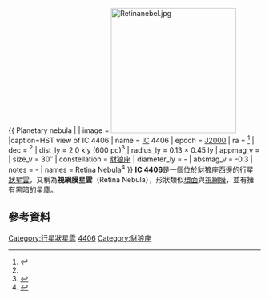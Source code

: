 {{ Planetary nebula |
| image = [[File:Retinanebel.jpg|250px]]
|caption=HST view of IC 4406
| name = [[IC|IC]] 4406
| epoch = [[J2000|J2000]]
| ra = {{RA|14|22|26.278}}<ref name="simbad">{{cite web
  | title=SIMBAD Astronomical Database
  | work=Results for IC 4406
  | url=http://simbad.u-strasbg.fr/Simbad
  | accessdate=2006-12-19
  | archive-date=2019-05-01
  | archive-url=https://web.archive.org/web/20190501023034/http://simbad.u-strasbg.fr/simbad/
  | dead-url=no
  }}</ref>
| dec = {{DEC|-44|09|04.35}}<ref name="simbad" />
| dist_ly = [[1_E19_m|2.0]] [[光年|kly]] (600 [[parsec|pc]])<ref name="ODelletal2003">{{cite journal
  | author=O'dell, C. R.; Balick, B.; Hajian, A. R.; Henney, W. J.; Burkert, A.
  | title=Knots in Planetary Nebulae
  | journal=Winds, Bubbles, and Explosions: a conference to honor John Dyson, Pátzcuaro, Michoacán, México, September 9-13, 2002 (Eds. S. J. Arthur & W. J. Henney) Revista Mexicana de Astronomía y Astrofísica (Serie de Conferencias) (http://www.astroscu.unam.mx/~rmaa/)
  | year=2003
  | volume=15
  | pages=29–33
  | url=http://adsabs.harvard.edu/cgi-bin/nph-bib_query?bibcode=2003RMxAC..15...29O
  }}</ref>
| radius_ly = 0.13 × 0.45 ly
| appmag_v = 
| size_v = 30″
| constellation = [[豺狼座|豺狼座]]
| diameter_ly = -
| absmag_v = -0.3
| notes = -
| names = Retina Nebula<ref name="ODelletal2002">{{cite journal
  | author=O'Dell, C. R.; Balick, B.; Hajian, A. R.; Henney, W. J.; Burkert, A.
  | title=Knots in Nearby Planetary Nebulae
  | journal=The Astronomical Journal
  | year=2002
  | volume=123
  | issue=6
  | pages=3329–3347
  | url=http://adsabs.harvard.edu/cgi-bin/nph-bib_query?bibcode=2002AJ....123.3329O
  | doi=10.1086/340726
  }}</ref>
}}
'''IC 4406'''是一個位於[[豺狼座|豺狼座]]西邊的[[行星狀星雲|行星狀星雲]]，又稱為'''視網膜星雲'''（Retina Nebula），形狀類似[[環面|環面]]與[[視網膜|視網膜]]，並有擁有黑暗的星塵。

== 參考資料 ==
{{Commonscat|IC_4406|IC 4406}}
{{Reflist}}

[[Category:行星狀星雲|Category:行星狀星雲]]
[[Category:IC天體|4406]]
[[Category:豺狼座|Category:豺狼座]]
